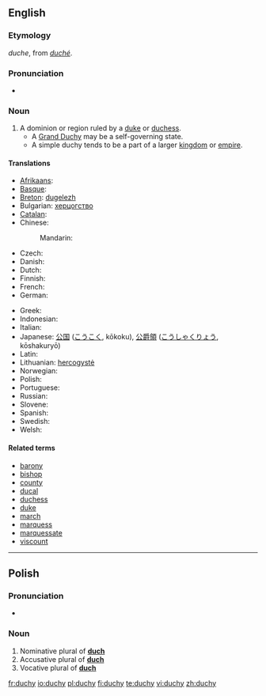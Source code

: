 ==English==

===Etymology===
{{etyl|enm}} ''duche'', from {{etyl|xno}} ''[[duché]]''.

===Pronunciation===
* {{IPA|/ˈdʌtʃi/}}
*: {{rhymes|ʌtʃi}}

===Noun===
{{wikipedia}}
{{en-noun|duchies}}

# A dominion or region ruled by a [[duke]] or [[duchess]].
#* A [[Grand Duchy]] may be a self-governing state.
#* A simple duchy tends to be a part of a larger [[kingdom]] or [[empire]].

====Translations====
{{trans-top|a dominion or region ruled by a duke or duchess}}
* [[Afrikaans]]: {{t|af|hertogdom}}
* [[Basque]]: {{t|eu|dukerri}}
* [[Breton]]: [[dugelezh]] {{f}}
* Bulgarian: [[херцогство]] {{n}}
* [[Catalan]]: {{t|ca|ducado}}
* Chinese:
*: Mandarin: {{t|zh|公國|tr=Gōngguó|sc=Hani}}
* Czech: {{t-|cs|vévodství|n}}
* Danish: {{t|da|hertugdømme}}
* Dutch: {{t-|nl|hertogdom|n}}
* Finnish: {{t-|fi|herttuakunta}}
* French: {{t+|fr|duché|m}}
* German: {{t-|de|Herzogtum|n}}
{{trans-mid}}
* Greek: {{t|el|δουκάτο|n|tr=doukáto|sc=Grek}}
* Indonesian: {{t|id|kadipaten|xs=Indonesian}}
* Italian: {{t+|it|ducato|m}}
* Japanese: [[公国]] ([[こうこく]], kōkoku), [[公爵領]] ([[こうしゃくりょう]], kōshakuryō)
* Latin: {{t|la|ducatum}}
* Lithuanian: [[hercogystė]] {{f}}
* Norwegian: {{t|no|hertugdømme}}
* Polish: {{t+|pl|księstwo|n}}
* Portuguese: {{t|pt|ducado}}
* Russian: {{t+|ru|герцогство}}
* Slovene: {{t+|sl|vojvodina|f}}
* Spanish: {{t+|es|ducado|m}}
* Swedish: {{t|sv|hertigdöme}}
* Welsh: {{t|cy|dugiaeth}}
{{trans-bottom}}

====Related terms====
* [[barony]]
* [[bishop]]
* [[county]]
* [[ducal]]
* [[duchess]]
* [[duke]]
* [[march]]
* [[marquess]]
* [[marquessate]]
* [[viscount]]
----
==Polish==

===Pronunciation===
* {{IPA|/ˈd̪uxɨ/|lang=pl}}

===Noun===
{{infl|pl|noun form}}

# Nominative plural of '''[[duch#Polish|duch]]'''
# Accusative plural of '''[[duch#Polish|duch]]'''
# Vocative plural of '''[[duch#Polish|duch]]'''

[[fr:duchy]]
[[io:duchy]]
[[pl:duchy]]
[[fi:duchy]]
[[te:duchy]]
[[vi:duchy]]
[[zh:duchy]]